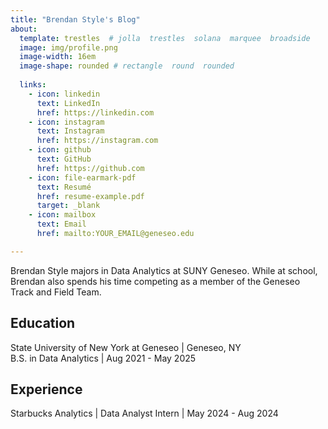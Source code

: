 ```yaml
---
title: "Brendan Style's Blog" 
about:
  template: trestles  # jolla  trestles  solana  marquee  broadside
  image: img/profile.png
  image-width: 16em
  image-shape: rounded # rectangle  round  rounded
  
  links:
    - icon: linkedin
      text: LinkedIn
      href: https://linkedin.com
    - icon: instagram
      text: Instagram
      href: https://instagram.com
    - icon: github
      text: GitHub
      href: https://github.com
    - icon: file-earmark-pdf
      text: Resumé
      href: resume-example.pdf
      target: _blank
    - icon: mailbox
      text: Email
      href: mailto:YOUR_EMAIL@geneseo.edu

---
```



Brendan Style majors in Data Analytics at SUNY Geneseo. While at school, Brendan also spends his time competing as a member of the Geneseo Track and Field Team.

## Education

State University of New York at Geneseo | Geneseo, NY <br>
B.S. in Data Analytics | Aug 2021 - May 2025 <br>

## Experience

Starbucks Analytics | Data Analyst Intern | May 2024 - Aug 2024


